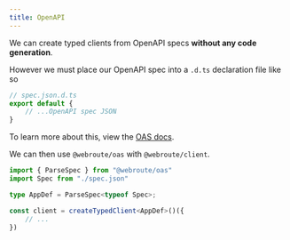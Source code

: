 ```yaml
---
title: OpenAPI
---
```


We can create typed clients from OpenAPI specs **without any code generation**.

However we must place our OpenAPI spec into a `.d.ts` declaration file like so

```ts
// spec.json.d.ts
export default {
	// ...OpenAPI spec JSON
}
```

To learn more about this, view the [OAS docs](/docs/oas/inference).

We can then use `@webroute/oas` with `@webroute/client`.

```ts
import { ParseSpec } from "@webroute/oas"
import Spec from "./spec.json"

type AppDef = ParseSpec<typeof Spec>;

const client = createTypedClient<AppDef>()({
	// ...
})
```